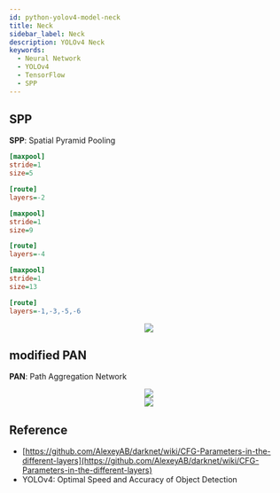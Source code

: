 ```yaml
---
id: python-yolov4-model-neck
title: Neck
sidebar_label: Neck
description: YOLOv4 Neck
keywords:
  - Neural Network
  - YOLOv4
  - TensorFlow
  - SPP
---
```



## SPP

**SPP**: Spatial Pyramid Pooling

```ini
[maxpool]
stride=1
size=5

[route]
layers=-2

[maxpool]
stride=1
size=9

[route]
layers=-4

[maxpool]
stride=1
size=13

[route]
layers=-1,-3,-5,-6
```

<center>
	<img src={useBaseUrl('img/lang/python/libraries/yolov4/model/yolov4-spp.jpeg')} />
</center>

## modified PAN

**PAN**: Path Aggregation Network

<center>
	<img src={useBaseUrl('img/lang/python/libraries/yolov4/model/yolov4-modified-pan.jpeg')} />
</center>

<center>
	<img src={useBaseUrl('img/lang/python/libraries/yolov4/model/yolov4-pan.jpeg')} />
</center>

## Reference

- [https://github.com/AlexeyAB/darknet/wiki/CFG-Parameters-in-the-different-layers](https://github.com/AlexeyAB/darknet/wiki/CFG-Parameters-in-the-different-layers)
- YOLOv4: Optimal Speed and Accuracy of Object Detection
